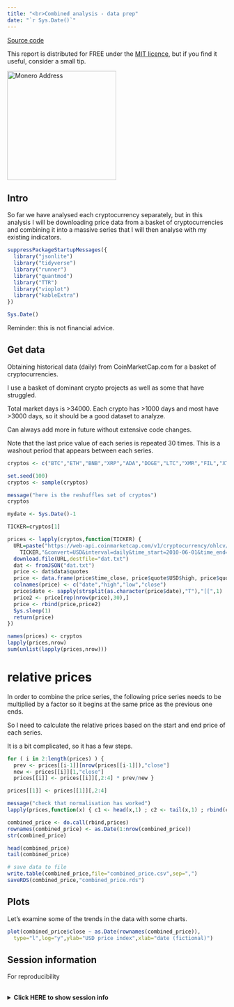 ```yaml
---
title: "<br>Combined analysis - data prep"
date: "`r Sys.Date()`"
---
```


[Source code](https://github.com/MDZanalytics/cryptoblog/blob/main/combined/)

This report is distributed for FREE under the [MIT licence](https://github.com/MDZanalytics/cryptoblog/blob/main/LICENSE),
but if you find it useful, consider a small tip.

<img src="images/donations.png" alt="Monero Address" height="250" width="250" border="0" />

## Intro

So far we have analysed each cryptocurrency separately, but in this analysis I will
be downloading price data from a basket of cryptocurrencies and combining it into a
massive series that I will then analyse with my existing indicators.

```r

suppressPackageStartupMessages({
  library("jsonlite")
  library("tidyverse")
  library("runner")
  library("quantmod")
  library("TTR")
  library("vioplot")
  library("kableExtra")
})

Sys.Date()

```

Reminder: this is not financial advice.

## Get data

Obtaining historical data (daily) from CoinMarketCap.com for a basket of cryptocurrencies.

I use a basket of dominant crypto projects as well as some that have struggled.

Total market days is >34000.
Each crypto has >1000 days and most have >3000 days, so it should be a good dataset
to analyze.

Can always add more in future without extensive code changes.

Note that the last price value of each series is repeated 30 times.
This is a washout period that appears between each series.

```r

cryptos <- c("BTC","ETH","BNB","XRP","ADA","DOGE","LTC","XMR","FIL","XTZ","DASH","FTC")

set.seed(100)
cryptos <- sample(cryptos)

message("here is the reshuffles set of cryptos")
cryptos

mydate <- Sys.Date()-1

TICKER=cryptos[1]

prices <- lapply(cryptos,function(TICKER) {
  URL=paste("https://web-api.coinmarketcap.com/v1/cryptocurrency/ohlcv/historical?symbol=",
    TICKER,"&convert=USD&interval=daily&time_start=2010-06-01&time_end=",mydate,sep="")
  download.file(URL,destfile="dat.txt")
  dat <- fromJSON("dat.txt")
  price <- dat$data$quotes
  price <- data.frame(price$time_close, price$quote$USD$high, price$quote$USD$low, price$quote$USD$close,stringsAsFactors=FALSE)
  colnames(price) <- c("date","high","low","close")
  price$date <- sapply(strsplit(as.character(price$date),"T"),"[[",1)
  price2 <- price[rep(nrow(price),30),]
  price <- rbind(price,price2)
  Sys.sleep(1)
  return(price)
})

names(prices) <- cryptos
lapply(prices,nrow)
sum(unlist(lapply(prices,nrow)))

```

# relative prices

In order to combine the price series, the following price series needs to be multiplied by a factor
so it begins at the same price as the previous one ends.

So I need to calculate the relative prices based on the start and end price of each series.

It is a bit complicated, so it has a few steps.

```r

for ( i in 2:length(prices) ) {
  prev <- prices[[i-1]][nrow(prices[[i-1]]),"close"]
  new <- prices[[i]][1,"close"]
  prices[[i]] <- prices[[i]][,2:4] * prev/new }

prices[[1]] <- prices[[1]][,2:4]

message("check that normalisation has worked")
lapply(prices,function(x) { c1 <- head(x,1) ; c2 <- tail(x,1) ; rbind(c1,c2) })

combined_price <- do.call(rbind,prices)
rownames(combined_price) <- as.Date(1:nrow(combined_price))
str(combined_price)

head(combined_price)
tail(combined_price)

# save data to file
write.table(combined_price,file="combined_price.csv",sep=",")
saveRDS(combined_price,"combined_price.rds")

```

## Plots

Let's examine some of the trends in the data with some charts.

```r

plot(combined_price$close ~ as.Date(rownames(combined_price)),
  type="l",log="y",ylab="USD price index",xlab="date (fictional)")

```

## Session information

For reproducibility

<br><details><summary><b>Click HERE to show session info</b></summary><br><p>

```r

sessionInfo()

```

</details>
